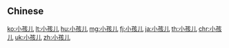 {{also|小孩兒}}
==Chinese==
{{zh-see|小孩兒}}

[[ko:小孩儿]]
[[lt:小孩儿]]
[[hu:小孩儿]]
[[mg:小孩儿]]
[[fj:小孩儿]]
[[ja:小孩儿]]
[[th:小孩儿]]
[[chr:小孩儿]]
[[uk:小孩儿]]
[[zh:小孩儿]]